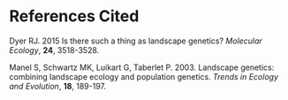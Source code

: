 # References Cited {.hanging}

Dyer RJ. 2015  Is there such a thing as landscape genetics?  *Molecular Ecology*, **24**, 3518-3528.

Manel S, Schwartz MK, Luikart G, Taberlet P.  2003.  Landscape genetics: combining landscape ecology and population genetics.  *Trends in Ecology and Evolution*, **18**, 189-197.

